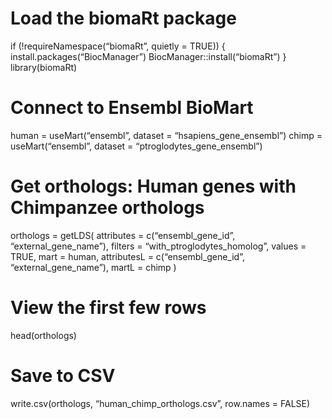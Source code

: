 # Load the biomaRt package
if (!requireNamespace("biomaRt", quietly = TRUE)) {
  install.packages("BiocManager")
  BiocManager::install("biomaRt")
}
library(biomaRt)

# Connect to Ensembl BioMart
human = useMart("ensembl", dataset = "hsapiens_gene_ensembl")
chimp = useMart("ensembl", dataset = "ptroglodytes_gene_ensembl")

# Get orthologs: Human genes with Chimpanzee orthologs
orthologs = getLDS(
  attributes = c("ensembl_gene_id", "external_gene_name"),
  filters = "with_ptroglodytes_homolog",
  values = TRUE,
  mart = human,
  attributesL = c("ensembl_gene_id", "external_gene_name"),
  martL = chimp
)

# View the first few rows
head(orthologs)

# Save to CSV
write.csv(orthologs, "human_chimp_orthologs.csv", row.names = FALSE)